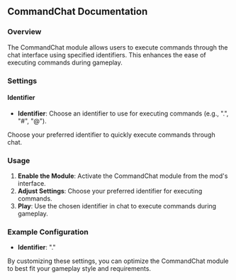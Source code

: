 
## CommandChat Documentation

### Overview
The CommandChat module allows users to execute commands through the chat interface using specified identifiers. This enhances the ease of executing commands during gameplay.

### Settings

#### Identifier
- **Identifier**: Choose an identifier to use for executing commands (e.g., ".", "#", "@").

<Callout type="default" emoji="️👾">
Choose your preferred identifier to quickly execute commands through chat.
</Callout>

### Usage
1. **Enable the Module**: Activate the CommandChat module from the mod's interface.
2. **Adjust Settings**: Choose your preferred identifier for executing commands.
3. **Play**: Use the chosen identifier in chat to execute commands during gameplay.

### Example Configuration
- **Identifier**: "."

By customizing these settings, you can optimize the CommandChat module to best fit your gameplay style and requirements.